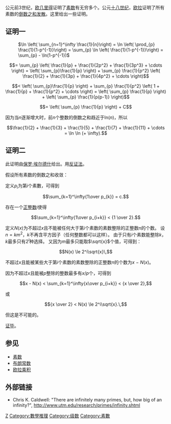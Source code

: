 公元前3世纪，[[欧几里得|欧几里得]]证明了[[素数|素数]]有无穷多个。公元[[十八世纪|十八世纪]]，[[欧拉|欧拉]]证明了所有素数的[[倒数和发散|倒数之和发散]]。这里给出一些证明。

==证明一==

: <math>\ln \left( \sum_{n=1}^\infty \frac{1}{n}\right) = \ln \left( \prod_{p} \frac{1}{1-p^{-1}}\right)
= \sum_{p} \ln \left( \frac{1}{1-p^{-1}}\right) = \sum_{p} - \ln(1-p^{-1}) </math>

:<math>= \sum_{p} \left( \frac{1}{p} + \frac{1}{2p^2} + \frac{1}{3p^3} + \cdots \right) = \left( \sum_{p}\frac{1}{p} \right) + \sum_{p} \frac{1}{p^2} \left( \frac{1}{2} + \frac{1}{3p} + \frac{1}{4p^2} + \cdots \right)</math>

:<math>< \left( \sum_{p}\frac{1}{p} \right) + \sum_{p} \frac{1}{p^2} \left( 1 + \frac{1}{p} + \frac{1}{p^2} + \cdots \right) = \left( \sum_{p} \frac{1}{p} \right) + \left( \sum_{p} \frac{1}{p(p-1)} \right)</math> 
:<math>= \left( \sum_{p} \frac{1}{p} \right) + C</math>

因为当''n''逐渐增大时，前''n''个整数的倒数之和趋近于ln(''n'')，所以

:<math>\frac{1}{2} + \frac{1}{3} + \frac{1}{5} + \frac{1}{7} + \frac{1}{11} + \cdots = \ln \ln (+ \infty).</math>

==证明二==

此证明由[[保罗·埃尔德什|保罗·埃尔德什]]给出。用[[反证法|反证法]]。

假设所有素数的倒数之和收敛：

定义<math>p_i</math>为第''i''个素數，可得到

:<math> \sum_{k=1}^\infty{1\over p_{k}} = c.</math>

存在一个[[正数|正]][[整数|整数]]''i''使得

:<math> \sum_{k=1}^\infty{1\over p_{i+k}} < {1 \over 2}.</math>

定义''N''(''x'')为不超过''x''且不能被任何大于第''i''个素数的素数整除的正整数''n''的个数。
设<math>n = km^2</math>，''k''不再含平方因子（任何整数都可以这样）。
由于只有''i''个素数能整除''k''，''k''最多只有<math>2^i</math>种选择。
又因为''m''最多只能取<math>\sqrt{x}</math>个值，可得到：

:<math>N(x) \le 2^i\sqrt{x}\,</math>

不超过''x''且能被某些大于第''i''个素数的素数整除的正整数''n''的个数为''x'' − ''N''(''x'')。

因为不超过''x''且能被''p''整除的整数最多有''x''/''p''个，可得到

:<math> x - N(x) < \sum_{k=1}^\infty{x\over p_{i+k}} < {x \over 2},</math>

或

:<math> {x \over 2} < N(x) \le 2^i\sqrt{x}.\, </math>

但这是不可能的。

[[Q.E.D.|证毕]]。

==参见==
*[[素数|素数]]
*[[布朗常数|布朗常数]]
*[[欧拉乘积|欧拉乘积]]

==外部链接==
* Chris K. Caldwell: "There are infinitely many primes, but, how big of an infinity?", http://www.utm.edu/research/primes/infinity.shtml {{Wayback|url=http://www.utm.edu/research/primes/infinity.shtml |date=20081122111029 }}
[[Category:数学定理|Z]]
[[Category:數學推理|Category:數學推理]]
[[Category:级数|Category:级数]]
[[Category:素數|Category:素數]]